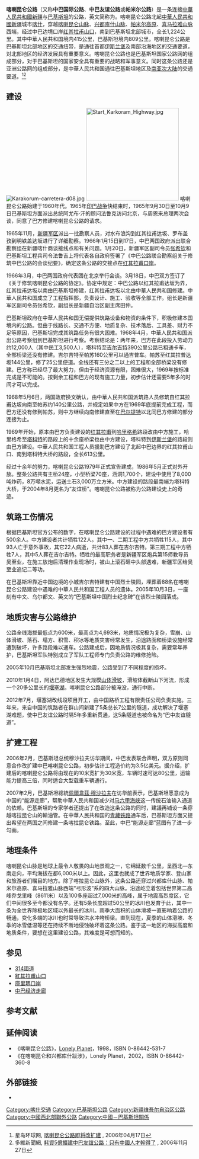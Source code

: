 {{Infobox road2
|name = 喀喇昆侖公路
|type = N
|route = 35
|alternate_name = {{Nastaliq|شاہراہ قراقرم}}
|ahn = {{AHN-AH|4}} [[亞洲公路|亞洲公路]] [[AH4|4]]
|length_km= 1300
|length_notes = 巴基斯坦：{{convert|887|km|mi|0|abbr=on}}<br />中華人民共和國：{{convert|413|km|mi|0|abbr=on}}
|direction_a = 北
|terminus_a = {{PRC}}[[新疆維吾爾自治區|新疆維吾爾自治區]][[喀什市|喀什市]]<br />[[File:Kokudou_314(China).svg|30px]] [[314國道|314國道]]（紅其拉甫山口－喀什－[[烏魯木齊|烏魯木齊]]）<br />{{Flagicon|PRC}}{{Flagicon|PAK}} [[紅其拉甫山口|紅其拉甫山口]]
|cities =
|direction_b = 南
|terminus_b = {{Flagicon|PAK}} 巴基斯坦[[旁遮普省|旁遮普省]]{{link-en|哈桑阿布戴爾|Hasan Abdal}}
|formed = 1966年
|history = 1979年完工，1986年對外開放
|junction = [[File:Pakistan_N-35.svg|30px]] N-35<br />[[File:Pakistan_N-15.svg|30px]] {{link-en|N-15國家公路|N-15 National Highway|N-15}}
|maint = 巴基斯坦：{{link-en|國家公路局|National Highway Authority}}<br />中國：[[新疆維吾爾自治區|新疆維吾爾自治區]]交通局
}}
'''喀喇昆仑公路'''（又称'''中巴国际公路'''、'''中巴友谊公路'''或'''帕米尔公路'''）是一条连接[[中華人民共和國|中華人民共和國]][[新疆|新疆]]与[[巴基斯坦|巴基斯坦]]的公路，英文简称为{{lang|en|KKH}}。喀喇昆仑公路北起[[中華人民共和國|中華人民共和國]][[新疆|新疆]]城市[[喀什|喀什]]，穿越[[喀喇昆仑山脉|喀喇昆仑山脉]]、[[兴都库什山脉|兴都库什山脉]]、[[帕米尔高原|帕米尔高原]]、[[喜马拉雅山脉|喜马拉雅山脉]]西端，经过中巴边境口岸[[红其拉甫山口|红其拉甫山口]]，南到巴基斯坦北部城市{{link-en|塔科特|Thakot}}，全长1,224公里。其中中華人民共和国境内415公里，巴基斯坦境内809公里。喀喇昆仑公路是巴基斯坦北部地区的交通纽带，是通往首都[[伊斯兰堡|伊斯兰堡]]及南部沿海地区的交通要道，对北部地区的经济发展具有重要意义。喀喇昆仑公路也是巴基斯坦国家公路网的组成部分，对于巴基斯坦的国家安全具有重要的战略和军事意义。同时这条公路还是亚洲公路网的组成部分，是中華人民共和国通往巴基斯坦地区及[[南亚次大陆|南亚次大陆]]的交通要道。<ref>星岛环球网, [http://www.singtaonet.com/global/global_sp/t20060417_192420.html 喀喇昆仑公路即将改扩建] {{Wayback|url=http://www.singtaonet.com/global/global_sp/t20060417_192420.html |date=20080911030508 }}, 2006年04月17日</ref><ref>多維新聞網, [http://www6.chinesenewsnet.com/MainNews/Forums/BackStage/2006_11_27_2_44_31_859.html 耗資5億擴建中巴友誼公路：只有中國人才幹得了] {{Wayback|url=http://www6.chinesenewsnet.com/MainNews/Forums/BackStage/2006_11_27_2_44_31_859.html |date=20220327090525 }}, 2006年11月27日</ref>

==建设==
[[File:Karakorum-carretera-d08.jpg|left]]
[[File:Start_Karkoram_Highway.jpg|250px]]
喀喇昆仑公路始建于1960年代。1965年[[印巴战争|印巴战争]]快结束时，1965年9月30日至10月9日巴基斯坦方面派出总统阿尤布·汗的顾问法鲁克访问北京，与周恩来总理两次会谈，同意了巴方修建喀喇昆仑公路的请求。

1965年11月，[[新疆军区|新疆军区]]派出一批勘察人员，对水布浪沟到红其拉甫达坂、罗布盖孜到明铁盖达坂进行了详细勘察。1966年1月15日到17日，中巴两国政府派出联合勘察组在新疆喀什商谈接线点和有关问题。1月20日，新疆军区副司令员[[张希钦|张希钦]]和巴基斯坦工程兵司令法鲁吉上将代表各自政府签署了《中巴公路联合勘察组关于修筑中巴公路的会谈纪要》，确定这条公路的交接点在[[红其拉甫口岸|红其拉甫口岸]]。

1966年3月，中巴两国政府代表团在北京举行会谈。3月18日，中巴双方签订了《关于修筑喀喇昆仑公路的协定》。协定中规定：中巴公路以红其拉甫达坂为界，红其拉甫达坂以南由巴基斯坦修建，红其拉甫达坂以北由中華人民共和国修建。中華人民共和国成立了工程指挥部，负责设计、施工、验收等全部工作。组长是新疆军区副司令员张希钦，副组长是新疆自治区副主席田仲。

巴基斯坦政府在中華人民共和国无偿提供筑路设备和物资的条件下，积极修建本国境内的公路。但由于线路长、交通不方便、地质复杂、技术落后、工具差、财力不足等原因，巴基斯坦完成其筑路任务有很大困难。1968年4月，中華人民共和国派出公路考察组到巴基斯坦进行考察。考察结论是：两年来，巴方在此段投入劳动力约12,000人（其中民工3,500人），塔科特至[[吉尔吉特|吉尔吉特]]390公里公路已粗通卡车，全部桥梁还没有修建。吉尔吉特至帕苏160公里可以通吉普车。帕苏至红其拉普达坂144公里，修了25公里便道。全线还有三分之二以上的工程和全部桥梁没有修建。巴方称已经尽了最大努力，但由于经济资源有限，困难很大，1969年按标准完成是不可能的。按剩余工程和巴方的现有施工力量，初步估计还需要5年多的时间才可以完成。

1968年5月6日，两国政府换文确认，由中華人民共和国派筑路人员修筑自红其拉甫达坂向南至帕苏约140公里公路，并规定如果中方在1969年底提前完成工程，而巴方还没有修到帕苏，则中方继续向南修建直至在[[巴尔提特|巴尔提特]]以北同巴方修建的部分连接为止。

1969年开始，原本由巴方负责建设的[[红其拉甫|红其拉甫]]到[[哈里格希|哈里格希]]路段改由中方施工，哈里格希至[[塔科特|塔科特]]的路段上的十余座桥梁也由中方建设，塔科特到[[伊斯兰堡|伊斯兰堡]]的路段则由巴方建设。中華人民共和国工程人员援助巴方建设了北起中巴边界的红其拉甫山口、南到塔科特大桥的路段，全长613公里。

经过十余年的努力，喀喇昆仑公路1979年正式宣告建成，1986年5月正式对外开放。整条公路共有主桥24座，小型桥梁70座，涵洞1,700个，建设中使用了8,000吨炸药，8万噸水泥，运送土石3,000万立方米。中方建设的路段最南端为塔科特大桥，于2004年8月更名为“友谊桥”。喀喇昆仑公路被称为公路建设史上的奇迹。

==筑路工伤情况==
根据巴基斯坦官方公布的数字，在喀喇昆仑公路建设的过程中遇难的巴方建设者有500余人。中方建设者共计牺牲122人。其中一、二期工程中方共牺牲115人，其中93人亡于意外事故，其它22人病逝，共计83人葬在吉尔吉特。第三期工程中方牺牲7人，其中5人葬在吉尔吉特。牺牲的最高职务者是新疆军区炮兵第15师教导员吴至业，在施工放炮后清理作业现场时，被山上滚石砸中头部遇难，新疆军区给吴至业追记二等功。

在巴基斯坦靠近中国边境的小城吉尔吉特建有中国烈士陵园，埋葬着88名在喀喇昆仑公路建设中遇难的中華人民共和国工程人员的遗体。2005年10月3日，一座刻有中文、乌尔都文、英文的“巴基斯坦中国烈士纪念碑”在该烈士陵园落成。

==地质灾害与公路维护==
公路全线海拔最低点为600米，最高点为4,693米，地质情况极为复杂，雪崩、山体滑坡、落石、塌方、积雪、积冰等地质灾害经常发生，沿途路面和桥梁设施经常遭到破坏，许多路段难以通车。公路建成后，因地质情况极其复杂，需要常年养护，巴基斯坦军队特别成立了军队工程师专门负责公路的维修抢险。

2005年10月巴基斯坦北部发生强烈地震，公路受到了不同程度的损坏。

2010年1月4日，阿达巴德地区发生大规模[[山体滑坡|山体滑坡]]，滑坡体截断山下河流，形成一个20多公里长的[[堰塞湖|堰塞湖]]。喀喇昆仑公路部分被淹没，通行中断。

2012年7月，堰塞湖改线段项目开工，由中国路桥工程有限责任公司负责实施。三年来，来自中国的筑路者在群山间新建了5条总长7公里的隧道，成功解决了堰塞湖难题，使中巴友谊公路时隔5年多重新贯通，这5条隧道也被命名为“巴中友谊隧道”。

== 扩建工程 ==
2006年2月，巴基斯坦总统穆沙拉夫访华期间，中巴发表联合声明，双方原则同意合作改扩建中巴喀喇昆仑公路，初步估计工程造价约为3.5亿美元。据介绍，扩建后的喀喇昆仑公路将由现在的10米宽扩为30米宽，车辆时速可达80公里，运输能力提高三倍，同时适合大型载重车辆通行。

2007年2月，巴基斯坦總統[[佩爾韋茲·穆沙拉夫|佩爾韋茲·穆沙拉夫]]在访华前表示，巴基斯坦愿意成为中国的“能源走廊”，帮助中華人民共和国减少对[[马六甲海峡|马六甲海峡]]这一传统石油输入通道的依赖。巴基斯坦的专家学者还提出了在改造这条公路的同时，建議再铺设一条穿越喀拉昆仑山的輸油管。在中華人民共和国的[[青藏铁路|青藏铁路]]通车后，巴基斯坦方面又提出希望在两国之间修建一条喀拉昆仑铁路。至此，中巴“能源走廊”蓝图有了进一步勾画。

== 地理条件 ==
{{Refimprove|time=2017-07-23T22:32:41+00:00}} 
喀喇昆仑山脉是地球上最令人敬畏的山地景观之一，它绵延数千公里，呈西北—东南走向，平均海拔在都6,000米以上。因此，这里也就成了世界地质学家、登山家和旅游者们瞩目的地方。除了喀拉昆仑山脉外，这条公路还穿过兴都库什山脉、帕米尔高原、喜马拉雅山脉西端“弓形波”系的四大山脉。沿途屹立着包括世界第二高峰乔戈里峰（8611米）以及100多座超过7,000米的高峰，属于地震高烈度区，它们中间很多至今都没有名字。还有5条长度超过50公里的冰川也发育于此，其中一条为全世界除极地区域以外最长的冰川。雨季大面积的山体滑坡一直影响着公路的畅通，变化多端的冰川也时常导致洪水冲垮桥梁。直到现在，夏季的山体滑坡、冬季的冰雪低温等还在持续不断地侵蚀破坏着这条公路。鉴于这一地区的海拔高度和地质条件，要想在这里建设公路，其难度是可想而知的。

== 参见 ==
{{Portal box|巴基斯坦|中华人民共和国|新疆|国际关系}}
* [[314國道|314國道]]
* [[紅其拉甫山口|紅其拉甫山口]]
* [[庫里瑪口岸|庫里瑪口岸]]
* [[中巴经济走廊|中巴经济走廊]]
== 参考文献 ==
{{Reflist}}

== 延伸阅读 ==
* 《喀喇昆仑公路》，[[Lonely_Planet|Lonely Planet]]，1998，ISBN 0-86442-531-7
* 《在喀喇昆仑和兴都库什跋涉》，Lonely Planet，2002，ISBN 0-86442-360-8
== 外部链接 ==
* {{Commons category-inline|Karakoram Highway|喀喇昆仑公路}}

[[Category:喀什交通|Category:喀什交通]]
[[Category:巴基斯坦公路|Category:巴基斯坦公路]]
[[Category:新疆维吾尔自治区公路|Category:新疆维吾尔自治区公路]]
[[Category:中國西北部聯外公路|Category:中國西北部聯外公路]]
[[Category:中國－巴基斯坦關係|Category:中國－巴基斯坦關係]]